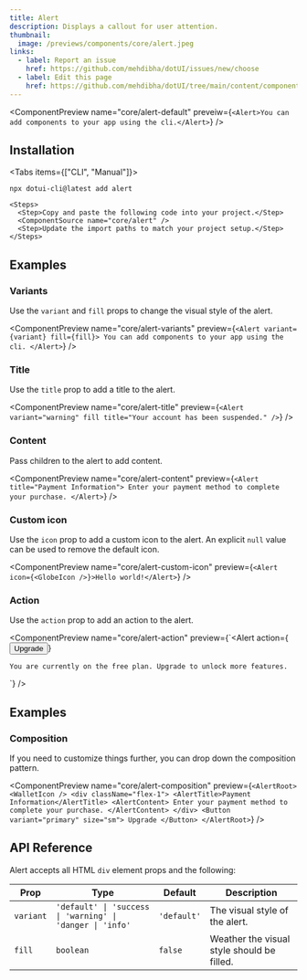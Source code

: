 ```yaml
---
title: Alert
description: Displays a callout for user attention.
thumbnail:
  image: /previews/components/core/alert.jpeg
links:
  - label: Report an issue
    href: https://github.com/mehdibha/dotUI/issues/new/choose
  - label: Edit this page
    href: https://github.com/mehdibha/dotUI/tree/main/content/components/feedback/alert.mdx?plain=1
---
```


<ComponentPreview
  name="core/alert-default"
  preveiw={`<Alert>You can add components to your app using the cli.</Alert>`}
/>

## Installation

<Tabs items={["CLI", "Manual"]}>
  <Tab value="CLI">
  
  ```package-install
npx dotui-cli@latest add alert
```

  </Tab>
  <Tab value="manual">
  
    <Steps>
      <Step>Copy and paste the following code into your project.</Step>
      <ComponentSource name="core/alert" />
      <Step>Update the import paths to match your project setup.</Step>
    </Steps>

  </Tab>
</Tabs>

## Examples

### Variants

Use the `variant` and `fill` props to change the visual style of the alert.

<ComponentPreview
  name="core/alert-variants"
  preview={`<Alert variant={variant} fill={fill}>
    You can add components to your app using the cli.
  </Alert>`}
/>

### Title

Use the `title` prop to add a title to the alert.

<ComponentPreview
  name="core/alert-title"
  preview={`<Alert variant="warning" fill title="Your account has been suspended." />`}
/>

### Content

Pass children to the alert to add content.

<ComponentPreview
  name="core/alert-content"
  preview={`<Alert title="Payment Information">
    Enter your payment method to complete your purchase.
  </Alert>`}
/>

### Custom icon

Use the `icon` prop to add a custom icon to the alert. An explicit `null` value can be used to remove the default icon.

<ComponentPreview
  name="core/alert-custom-icon"
  preview={`<Alert icon={<GlobeIcon />}>Hello world!</Alert>`}
/>

### Action

Use the `action` prop to add an action to the alert.

<ComponentPreview
  name="core/alert-action"
  preview={`<Alert
    action={<Button>Upgrade</Button>}
  >
    You are currently on the free plan. Upgrade to unlock more features.
  </Alert>`}
/>

## Examples

### Composition

If you need to customize things further, you can drop down the composition pattern.

<ComponentPreview
  name="core/alert-composition"
  preview={`<AlertRoot>
    <WalletIcon />
    <div className="flex-1">
      <AlertTitle>Payment Information</AlertTitle>
      <AlertContent>
        Enter your payment method to complete your purchase.
      </AlertContent>
    </div>
    <Button variant="primary" size="sm">
      Upgrade
    </Button>
  </AlertRoot>`}
/>

## API Reference

Alert accepts all HTML `div` element props and the following:

| Prop      | Type                                                       | Default     | Description                                |
| --------- | ---------------------------------------------------------- | ----------- | ------------------------------------------ |
| `variant` | `'default' \| 'success \| 'warning' \| 'danger \| 'info' ` | `'default'` | The visual style of the alert.             |
| `fill`    | `boolean`                                                  | `false`     | Weather the visual style should be filled. |

